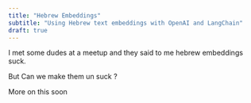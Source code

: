 ```yaml
---
title: "Hebrew Embeddings"
subtitle: "Using Hebrew text embeddings with OpenAI and LangChain"
draft: true
---
```




I met some dudes at a meetup and they said to me hebrew embeddings suck.

But Can we make them un suck ?

More on this soon
